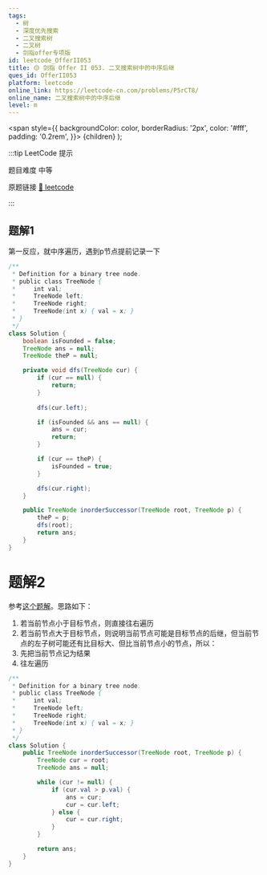 ```yaml
---
tags:
  - 树
  - 深度优先搜索
  - 二叉搜索树
  - 二叉树
  - 剑指offer专项版
id: leetcode_OfferII053
title: 🟡 剑指 Offer II 053. 二叉搜索树中的中序后继
ques_id: OfferII053
platform: leetcode
online_link: https://leetcode-cn.com/problems/P5rCT8/
online_name: 二叉搜索树中的中序后继
level: m
---
```


  <span
    style={{
      backgroundColor: color,
      borderRadius: '2px',
      color: '#fff',
      padding: '0.2rem',
    }}>
    {children}
  </span>
);

:::tip LeetCode 提示

题目难度 <Highlight color="#ffc01e">中等</Highlight>

原题链接 [🔗 leetcode](https://leetcode-cn.com/problems/P5rCT8/)

:::

## 题解1

第一反应，就中序遍历，遇到p节点提前记录一下

```java
/**
 * Definition for a binary tree node.
 * public class TreeNode {
 *     int val;
 *     TreeNode left;
 *     TreeNode right;
 *     TreeNode(int x) { val = x; }
 * }
 */
class Solution {
    boolean isFounded = false;
    TreeNode ans = null;
    TreeNode theP = null;

    private void dfs(TreeNode cur) {
        if (cur == null) {
            return;
        }
        
        dfs(cur.left);

        if (isFounded && ans == null) {
            ans = cur;
            return;
        }

        if (cur == theP) {
            isFounded = true;
        }

        dfs(cur.right);
    }

    public TreeNode inorderSuccessor(TreeNode root, TreeNode p) {
        theP = p;
        dfs(root);
        return ans;
    }
}
```

# 题解2

参考[这个题解](https://leetcode-cn.com/problems/P5rCT8/solution/shi-jian-fu-za-du-wei-ceng-gao-de-jie-fa-fheg/)。思路如下：

1. 若当前节点小于目标节点，则直接往右遍历
2. 若当前节点大于目标节点，则说明当前节点可能是目标节点的后继，但当前节点的左子树可能还有比目标大、但比当前节点小的节点，所以：
  1. 先把当前节点记为结果
  2. 往左遍历

```java
/**
 * Definition for a binary tree node.
 * public class TreeNode {
 *     int val;
 *     TreeNode left;
 *     TreeNode right;
 *     TreeNode(int x) { val = x; }
 * }
 */
class Solution {
    public TreeNode inorderSuccessor(TreeNode root, TreeNode p) {
        TreeNode cur = root;
        TreeNode ans = null;

        while (cur != null) {
            if (cur.val > p.val) {
                ans = cur;
                cur = cur.left;
            } else {
                cur = cur.right;
            }
        }

        return ans;
    }
}
```

